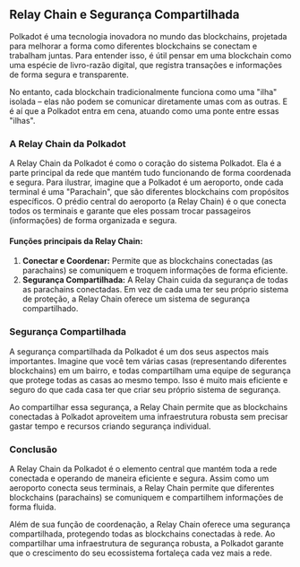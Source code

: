 ## Relay Chain e Segurança Compartilhada

Polkadot é uma tecnologia inovadora no mundo das blockchains, projetada para melhorar a forma como diferentes blockchains se conectam e trabalham juntas. Para entender isso, é útil pensar em uma blockchain como uma espécie de livro-razão digital, que registra transações e informações de forma segura e transparente.

No entanto, cada blockchain tradicionalmente funciona como uma "ilha" isolada – elas não podem se comunicar diretamente umas com as outras. E é aí que a Polkadot entra em cena, atuando como uma ponte entre essas "ilhas".

### A Relay Chain da Polkadot

A Relay Chain da Polkadot é como o coração do sistema Polkadot. Ela é a parte principal da rede que mantém tudo funcionando de forma coordenada e segura. Para ilustrar, imagine que a Polkadot é um aeroporto, onde cada terminal é uma "Parachain", que são diferentes blockchains com propósitos específicos. O prédio central do aeroporto (a Relay Chain) é o que conecta todos os terminais e garante que eles possam trocar passageiros (informações) de forma organizada e segura.

#### Funções principais da Relay Chain:

1. **Conectar e Coordenar:** Permite que as blockchains conectadas (as parachains) se comuniquem e troquem informações de forma eficiente.
2. **Segurança Compartilhada:** A Relay Chain cuida da segurança de todas as parachains conectadas. Em vez de cada uma ter seu próprio sistema de proteção, a Relay Chain oferece um sistema de segurança compartilhado.

### Segurança Compartilhada

A segurança compartilhada da Polkadot é um dos seus aspectos mais importantes. Imagine que você tem várias casas (representando diferentes blockchains) em um bairro, e todas compartilham uma equipe de segurança que protege todas as casas ao mesmo tempo. Isso é muito mais eficiente e seguro do que cada casa ter que criar seu próprio sistema de segurança.

Ao compartilhar essa segurança, a Relay Chain permite que as blockchains conectadas à Polkadot aproveitem uma infraestrutura robusta sem precisar gastar tempo e recursos criando segurança individual.

### Conclusão

A Relay Chain da Polkadot é o elemento central que mantém toda a rede conectada e operando de maneira eficiente e segura. Assim como um aeroporto conecta seus terminais, a Relay Chain permite que diferentes blockchains (parachains) se comuniquem e compartilhem informações de forma fluida.

Além de sua função de coordenação, a Relay Chain oferece uma segurança compartilhada, protegendo todas as blockchains conectadas à rede. Ao compartilhar uma infraestrutura de segurança robusta, a Polkadot garante que o crescimento do seu ecossistema fortaleça cada vez mais a rede.
